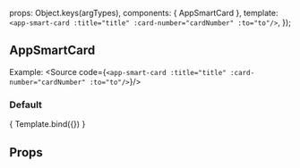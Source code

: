 
<Meta title="ui-kit/AppSmartCard" component={AppSmartCard} />

  props: Object.keys(argTypes),
  components: { AppSmartCard },
  template: `
      <app-smart-card
          :title="title"
          :card-number="cardNumber"
          :to="to"/>
    `,
});


## AppSmartCard

Example:
<Source code={`
    <app-smart-card
      :title="title"
      :card-number="cardNumber"
      :to="to"/>
`}/>



### Default
<Canvas>
  <Story name="Default view" args={{ cardNumber: '9348-0316-3277-7833', title: 'Test smart card', to: ''}}>
    { Template.bind({}) }
  </Story>
</Canvas>


## Props
<ArgsTable story="Default view" />
